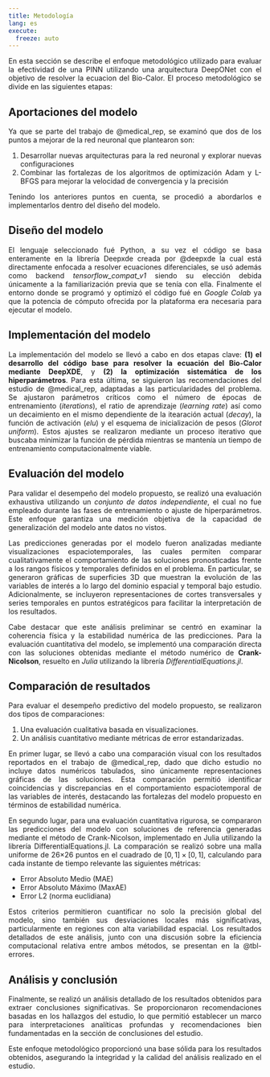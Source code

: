 ```yaml
---
title: Metodología
lang: es
execute: 
  freeze: auto
---
```


::: {style="text-align: justify"}
En esta sección se describe el enfoque metodológico utilizado para evaluar la efectividad de una PINN utilizando una arquitectura DeepONet con el objetivo de resolver la ecuacion del Bio-Calor. El proceso metodológico se divide en las siguientes etapas:

## Aportaciones del modelo
Ya que se parte del trabajo de @medical_rep, se examinó que dos de los puntos a mejorar de la red neuronal que plantearon son:

1. Desarrollar nuevas arquitecturas para la red neuronal y explorar nuevas configuraciones
2. Combinar las fortalezas de los algoritmos de optimización Adam y L-BFGS para mejorar la velocidad de convergencia y la precisión

Tenindo los anteriores puntos en cuenta, se procedió a abordarlos e implementarlos dentro del diseño del modelo.

## Diseño del modelo
El lenguaje seleccionado fué Python, a su vez el código se basa enteramente en la librería Deepxde creada por @deepxde la cual está directamente enfocada a resolver ecuaciones diferenciales, se usó además como backend *tensorflow_compat_v1* siendo su elección debida únicamente a la familiarización previa que se tenía con ella. Finalmente el entorno donde se programó y optimizó el código fué en *Google Colab* ya que la potencia de cómputo ofrecida por la plataforma era necesaria para ejecutar el modelo. 

## Implementación del modelo
La implementación del modelo se llevó a cabo en dos etapas clave: **(1) el desarrollo del código base para resolver la ecuación del Bio-Calor mediante DeepXDE**, y **(2) la optimización sistemática de los hiperparámetros**. Para esta última, se siguieron las recomendaciones del estudio de @medical_rep, adaptadas a las particularidades del problema. Se ajustaron parámetros críticos como el número de épocas de entrenamiento (*iterations*), el ratio de aprendizaje (*learning rate*) así como un decaimiento en el mismo dependiente de la itearación actual (*decay*), la función de activación (*elu*) y el esquema de inicialización de pesos (*Glorot uniform*). Estos ajustes se realizaron mediante un proceso iterativo que buscaba minimizar la función de pérdida mientras se mantenía un tiempo de entrenamiento computacionalmente viable.

## Evaluación del modelo
Para validar el desempeño del modelo propuesto, se realizó una evaluación exhaustiva utilizando un *conjunto de datos independiente*, el cual no fue empleado durante las fases de entrenamiento o ajuste de hiperparámetros. Este enfoque garantiza una medición objetiva de la capacidad de generalización del modelo ante datos no vistos.

Las predicciones generadas por el modelo fueron analizadas mediante visualizaciones espaciotemporales, las cuales permiten comparar cualitativamente el comportamiento de las soluciones pronosticadas frente a los rangos físicos y temporales definidos en el problema. En particular, se generaron gráficas de superficies 3D que muestran la evolución de las variables de interés a lo largo del dominio espacial y temporal bajo estudio. Adicionalmente, se incluyeron representaciones de cortes transversales y series temporales en puntos estratégicos para facilitar la interpretación de los resultados.

Cabe destacar que este análisis preliminar se centró en examinar la coherencia física y la estabilidad numérica de las predicciones. Para la evaluación cuantitativa del modelo, se implementó una comparación directa con las soluciones obtenidas mediante el método numérico de **Crank-Nicolson**, resuelto en *Julia* utilizando la librería *DifferentialEquations.jl*.

## Comparación de resultados
Para evaluar el desempeño predictivo del modelo propuesto, se realizaron dos tipos de comparaciones:

1. Una evaluación cualitativa basada en visualizaciones.
2. Un análisis cuantitativo mediante métricas de error estandarizadas.

En primer lugar, se llevó a cabo una comparación visual con los resultados reportados en el trabajo de @medical_rep, dado que dicho estudio no incluye datos numéricos tabulados, sino únicamente representaciones gráficas de las soluciones. Esta comparación permitió identificar coincidencias y discrepancias en el comportamiento espaciotemporal de las variables de interés, destacando las fortalezas del modelo propuesto en términos de estabilidad numérica.

En segundo lugar, para una evaluación cuantitativa rigurosa, se compararon las predicciones del modelo con soluciones de referencia generadas mediante el método de Crank-Nicolson, implementado en Julia utilizando la librería DifferentialEquations.jl. La comparación se realizó sobre una malla uniforme de 26×26 puntos en el cuadrado de $[0,1]\times[0,1]$, calculando para cada instante de tiempo relevante las siguientes métricas:

- Error Absoluto Medio (MAE)
- Error Absoluto Máximo (MaxAE)
- Error L2 (norma euclidiana)

Estos criterios permitieron cuantificar no solo la precisión global del modelo, sino también sus desviaciones locales más significativas, particularmente en regiones con alta variabilidad espacial. Los resultados detallados de este análisis, junto con una discusión sobre la eficiencia computacional relativa entre ambos métodos, se presentan en la @tbl-errores.

## Análisis y conclusión
Finalmente, se realizó un análisis detallado de los resultados obtenidos para extraer conclusiones significativas. Se proporcionaron recomendaciones basadas en los hallazgos del estudio, lo que permitió establecer un marco para interpretaciones analíticas profundas y recomendaciones bien fundamentadas en la sección de conclusiones del estudio.

Este enfoque metodológico proporcionó una base sólida para los resultados obtenidos, asegurando la integridad y la calidad del análisis realizado en el estudio.
:::